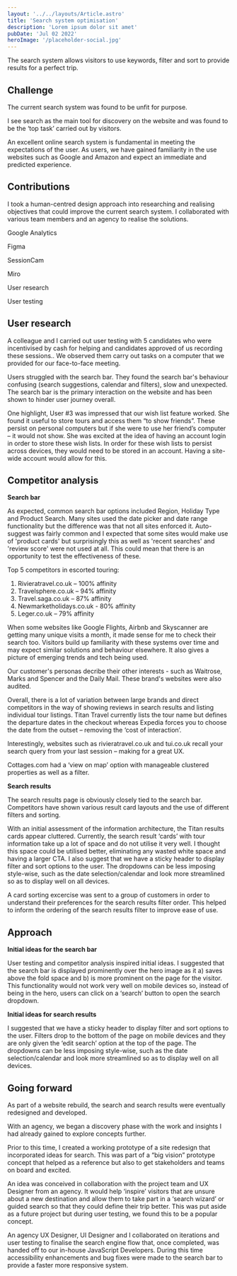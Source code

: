 ```yaml
---
layout: '../../layouts/Article.astro'
title: 'Search system optimisation'
description: 'Lorem ipsum dolor sit amet'
pubDate: 'Jul 02 2022'
heroImage: '/placeholder-social.jpg'
---
```


The search system allows visitors to use keywords, filter and sort to provide results for a perfect trip.

## Challenge
The current search system was found to be unfit for purpose.

I see search as the main tool for discovery on the website and was found to be the ‘top task’ carried out by visitors.

An excellent online search system is fundamental in meeting the expectations of the user. As users, we have gained familiarity in the use websites such as Google and Amazon and expect an immediate and predicted experience.

## Contributions
I took a human-centred design approach into researching and realising objectives that could improve the current search system. I collaborated with various team members and an agency to realise the solutions.

Google Analytics

Figma

SessionCam

Miro

User research

User testing

## User research
A colleague and I carried out user testing with 5 candidates who were incentivised by cash for helping and candidates approved of us recording these sessions.. We observed them carry out tasks on a computer that we provided for our face-to-face meeting.

Users struggled with the search bar. They found the search bar's behaviour confusing (search suggestions, calendar and filters), slow and unexpected. The search bar is the primary interaction on the website and has been shown to hinder user journey overall.

One highlight, User #3 was impressed that our wish list feature worked. She found it useful to store tours and access them “to show friends”. These persist on personal computers but if she were to use her friend’s computer – it would not show. She was excited at the idea of having an account login in order to store these wish lists. In order for these wish lists to persist across devices, they would need to be stored in an account. Having a site-wide account would allow for this.

## Competitor analysis
**Search bar**

As expected, common search bar options included Region, Holiday Type and Product Search. Many sites used the date picker and date range functionality but the difference was that not all sites enforced it. Auto-suggest was fairly common and I expected that some sites would make use of 'product cards' but surprisingly this as well as 'recent searches' and 'review score' were not used at all. This could mean that there is an opportunity to test the effectiveness of these.

Top 5 competitors in escorted touring:

1. Rivieratravel.co.uk – 100% affinity
2. Travelsphere.co.uk – 94% affinity
3. Travel.saga.co.uk – 87% affinity
4. Newmarketholidays.co.uk - 80% affinity
5. Leger.co.uk – 79% affinity

When some websites like Google Flights, Airbnb and Skyscanner are getting many unique visits a month, it made sense for me to check their search too. Visitors build up familiarity with these systems over time and may expect similar solutions and behaviour elsewhere. It also gives a picture of emerging trends and tech being used.

Our customer's personas decribe their other interests - such as Waitrose, Marks and Spencer and the Daily Mail. These brand's websites were also audited.

Overall, there is a lot of variation between large brands and direct competitors in the way of showing reviews in search results and listing individual tour listings. Titan Travel currently lists the tour name but defines the departure dates in the checkout whereas Expedia forces you to choose the date from the outset – removing the ‘cost of interaction’.

Interestingly, websites such as rivieratravel.co.uk and tui.co.uk recall your search query from your last session – making for a great UX.

Cottages.com had a ‘view on map’ option with manageable clustered properties as well as a filter.

**Search results**

The search results page is obviously closely tied to the search bar. Competitors have shown various result card layouts and the use of different filters and sorting.

With an initial assessment of the information architecture, the Titan results cards appear cluttered. Currently, the search result ‘cards’ with tour information take up a lot of space and do not utilise it very well. I thought this space could be utilised better, eliminating any wasted white space and having a larger CTA. I also suggest that we have a sticky header to display filter and sort options to the user. The dropdowns can be less imposing style-wise, such as the date selection/calendar and look more streamlined so as to display well on all devices.

A card sorting excercise was sent to a group of customers in order to understand their preferences for the search results filter order. This helped to inform the ordering of the search results filter to improve ease of use.

## Approach
**Initial ideas for the search bar**

User testing and competitor analysis inspired initial ideas. I suggested that the search bar is displayed prominently over the hero image as it a) saves above the fold space and b) is more prominent on the page for the visitor. This functionality would not work very well on mobile devices so, instead of being in the hero, users can click on a ‘search’ button to open the search dropdown.

**Initial ideas for search results**

I suggested that we have a sticky header to display filter and sort options to the user. Filters drop to the bottom of the page on mobile devices and they are only given the ‘edit search’ option at the top of the page. The dropdowns can be less imposing style-wise, such as the date selection/calendar and look more streamlined so as to display well on all devices.

## Going forward
As part of a website rebuild, the search and search results were eventually redesigned and developed.

With an agency, we began a discovery phase with the work and insights I had already gained to explore concepts further.

Prior to this time, I created a working prototype of a site redesign that incorporated ideas for search. This was part of a “big vision” prototype concept that helped as a reference but also to get stakeholders and teams on board and excited.

An idea was conceived in collaboration with the project team and UX Designer from an agency. It would help ‘inspire’ visitors that are unsure about a new destination and allow them to take part in a ‘search wizard’ or guided search so that they could define their trip better. This was put aside as a future project but during user testing, we found this to be a popular concept.

An agency UX Designer, UI Designer and I collaborated on iterations and user testing to finalise the search engine flow that, once completed, was handed off to our in-house JavaScript Developers. During this time accessibility enhancements and bug fixes were made to the search bar to provide a faster more responsive system.